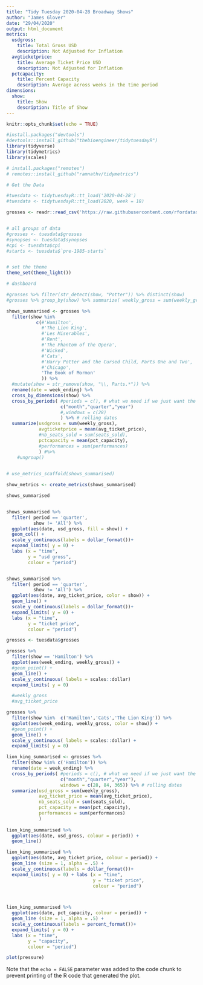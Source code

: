 ```yaml
---
title: "Tidy Tuesday 2020-04-28 Broadway Shows"
author: "James Glover"
date: "29/04/2020"
output: html_document
metrics:
  usdgross:
    title: Total Gross USD
    description: Not Adjusted for Inflation
  avgticketprice:
    title: Average Ticket Price USD
    description: Not Adjusted for Inflation
  pctcapacity: 
    title: Percent Capacity
    description: Average across weeks in the time period
dimensions:
  show: 
    title: Show
    description: Title of Show
---
```


```r
knitr::opts_chunk$set(echo = TRUE)
```



```r

#install.packages("devtools")
#devtools::install_github("thebioengineer/tidytuesdayR")
library(tidyverse)
library(tidymetrics)
library(scales)

# install.packages("remotes")
# remotes::install_github("ramnathv/tidymetrics")

# Get the Data

#tuesdata <- tidytuesdayR::tt_load('2020-04-28')
#tuesdata <- tidytuesdayR::tt_load(2020, week = 18)

grosses <- readr::read_csv('https://raw.githubusercontent.com/rfordatascience/tidytuesday/master/data/2020/2020-04-28/grosses.csv', guess_max = 40000)


# all groups of data
#grosses <- tuesdata$grosses
#synopses <- tuesdata$synopses
#cpi <- tuesdata$cpi
#starts <- tuesdata$`pre-1985-starts`


# set the theme
theme_set(theme_light())
```




``` r
# dashboard

#grosses %>% filter(str_detect(show, "Potter")) %>% distinct(show)
#grosses %>% group_by(show) %>% summarize( weekly_gross = sum(weekly_gross)) %>% arrange (desc(weekly_gross))

shows_summarised <- grosses %>%
  filter(show %in% 
           c(#'Hamilton',
             #'The Lion King',
             #'Les Miserables',
             #'Rent',
             #'The Phantom of the Opera',
             #'Wicked', 
             #'Cats', 
             #'Harry Potter and the Cursed Child, Parts One and Two',
             #'Chicago',
             'The Book of Mormon'
             )) %>% 
  #mutate(show = str_remove(show, "\\, Parts.*")) %>%
  rename(date = week_ending) %>%
  cross_by_dimensions(show) %>%
  cross_by_periods( #periods = c(), # what we need if we just want the rolling windowed fuction below
                    c("month","quarter","year")
                    #,windows = c(28)
                    ) %>% # rolling dates
  summarize(usdgross = sum(weekly_gross),
            avgticketprice = mean(avg_ticket_price),
            #nb_seats_sold = sum(seats_sold),
            pctcapacity = mean(pct_capacity),
            #performances = sum(performances)
            ) #%>%
    #ungroup()
  

```
``` r

# use_metrics_scaffold(shows_summarised)

show_metrics <- create_metrics(shows_summarised)

shows_summarised



```
```r

shows_summarised %>%
  filter( period == 'quarter',
          show != 'All') %>%
  ggplot(aes(date, usd_gross, fill = show)) + 
  geom_col() + 
  scale_y_continuous(labels = dollar_format())+
  expand_limits( y = 0) + 
  labs (x = "time",
        y = "usd gross",
        colour = "period")


shows_summarised %>%
  filter( period == 'quarter',
          show != 'All') %>%
  ggplot(aes(date, avg_ticket_price, color = show)) + 
  geom_line() + 
  scale_y_continuous(labels = dollar_format())+
  expand_limits( y = 0) +
  labs (x = "time",
        y = "ticket price",
        colour = "period")


```


```r
grosses <- tuesdata$grosses

grosses %>%
  filter(show == 'Hamilton') %>%
  ggplot(aes(week_ending, weekly_gross)) + 
  #geom_point() +
  geom_line() +
  scale_y_continuous( labels = scales::dollar)
  expand_limits( y = 0)

  #weekly_gross
  #avg_ticket_price

grosses %>%
  filter(show %in%  c('Hamilton','Cats','The Lion King')) %>%
  ggplot(aes(week_ending, weekly_gross, color = show)) + 
  #geom_point() +
  geom_line() +
  scale_y_continuous( labels = scales::dollar) + 
  expand_limits( y = 0)

```

``` r
lion_king_summarised <- grosses %>%
  filter(show %in% c('Hamilton')) %>%
  rename(date = week_ending) %>%
  cross_by_periods( #periods = c(), # what we need if we just want the rolling windowed fuction below
                    c("month","quarter","year"),
                    windows = c(28, 84, 365)) %>% # rolling dates
  summarize(usd_gross = sum(weekly_gross),
            avg_ticket_price = mean(avg_ticket_price),
            nb_seats_sold = sum(seats_sold),
            pct_capacity = mean(pct_capacity),
            performances = sum(performances)
            )
  
lion_king_summarised %>%
  ggplot(aes(date, usd_gross, colour = period)) + 
  geom_line()

lion_king_summarised %>%
  ggplot(aes(date, avg_ticket_price, colour = period)) + 
  geom_line (size = 1, alpha = .5) +
  scale_y_continuous(labels = dollar_format())+
  expand_limits( y = 0) + labs (x = "time",
                                y = "ticket price",
                                colour = "period")



lion_king_summarised %>%
  ggplot(aes(date, pct_capacity, colour = period)) + 
  geom_line (size = 1, alpha = .5) +
  scale_y_continuous(labels = percent_format())+
  expand_limits( y = 0) + 
  labs (x = "time",
        y = "capacity",
        colour = "period")

```



```r
plot(pressure)
```

Note that the `echo = FALSE` parameter was added to the code chunk to prevent printing of the R code that generated the plot.
